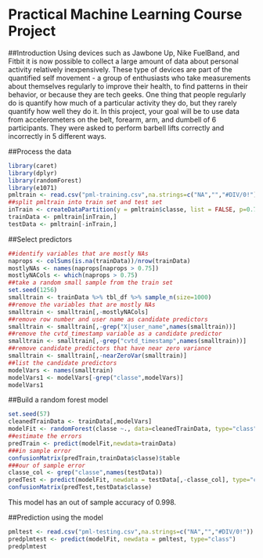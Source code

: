 Practical Machine Learning Course Project
=============================

##Introduction
Using devices such as Jawbone Up, Nike FuelBand, and Fitbit it is now possible to collect a large amount of data about personal activity relatively inexpensively. These type of devices are part of the quantified self movement - a group of enthusiasts who take measurements about themselves regularly to improve their health, to find patterns in their behavior, or because they are tech geeks. One thing that people regularly do is quantify how much of a particular activity they do, but they rarely quantify how well they do it. In this project, your goal will be to use data from accelerometers on the belt, forearm, arm, and dumbell of 6 participants. They were asked to perform barbell lifts correctly and incorrectly in 5 different ways. 

##Process the data

```{r}
library(caret)
library(dplyr)
library(randomForest)
library(e1071)
pmltrain <- read.csv("pml-training.csv",na.strings=c("NA","","#DIV/0!"))
##split pmltrain into train set and test set
inTrain <- createDataPartition(y = pmltrain$classe, list = FALSE, p=0.7)
trainData <- pmltrain[inTrain,]
testData <- pmltrain[-inTrain,]
```

##Select predictors

```{r}
##identify variables that are mostly NAs
naprops <- colSums(is.na(trainData))/nrow(trainData)
mostlyNAs <- names(naprops[naprops > 0.75])
mostlyNACols <- which(naprops > 0.75)
##take a random small sample from the train set
set.seed(1256)
smalltrain <- trainData %>% tbl_df %>% sample_n(size=1000)
##remove the variables that are mostly NAs
smalltrain <- smalltrain[,-mostlyNACols]
##remove row number and user name as candidate predictors
smalltrain <- smalltrain[,-grep("X|user_name",names(smalltrain))]
##remove the cvtd_timestamp variable as a candidate predictor
smalltrain <- smalltrain[,-grep("cvtd_timestamp",names(smalltrain))]
##remove candidate predictors that have near zero variance
smalltrain <- smalltrain[,-nearZeroVar(smalltrain)]
##list the candidate predictors
modelVars <- names(smalltrain)
modelVars1 <- modelVars[-grep("classe",modelVars)]
modelVars1
```

##Build a random forest model

```{r}
set.seed(57)
cleanedTrainData <- trainData[,modelVars]
modelFit <- randomForest(classe ~., data=cleanedTrainData, type="class")
##estimate the errors
predTrain <- predict(modelFit,newdata=trainData)
###in sample error
confusionMatrix(predTrain,trainData$classe)$table
###our of sample error
classe_col <- grep("classe",names(testData))
predTest <- predict(modelFit, newdata = testData[,-classe_col], type="class")
confusionMatrix(predTest,testData$classe)
```

This model has an out of sample accuracy of 0.998.

##Prediction using the model

```{r}
pmltest <- read.csv("pml-testing.csv",na.strings=c("NA","","#DIV/0!"))
predplmtest <- predict(modelFit, newdata = pmltest, type="class")
predplmtest
```

